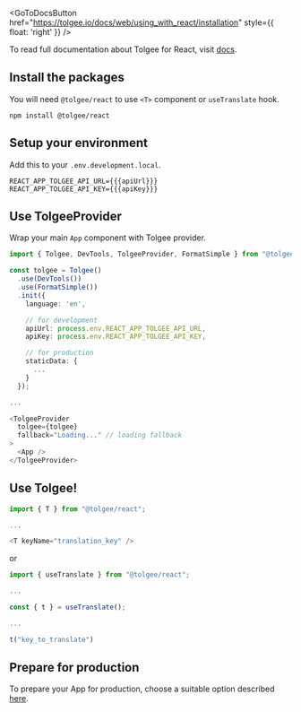 
<GoToDocsButton
  href="https://tolgee.io/docs/web/using_with_react/installation"
  style={{ float: 'right' }}
/>

To read full documentation about Tolgee for React, visit [docs](https://tolgee.io/docs/web/using_with_react/installation).

## Install the packages

You will need `@tolgee/react` to use `<T>` component or `useTranslate` hook.

```
npm install @tolgee/react
```

## Setup your environment

Add this to your `.env.development.local`.

```dotenv
REACT_APP_TOLGEE_API_URL={{{apiUrl}}}
REACT_APP_TOLGEE_API_KEY={{{apiKey}}}
```

## Use TolgeeProvider

Wrap your main `App` component with Tolgee provider.

```typescript jsx
import { Tolgee, DevTools, TolgeeProvider, FormatSimple } from "@tolgee/react";

const tolgee = Tolgee()
  .use(DevTools())
  .use(FormatSimple())
  .init({
    language: 'en',

    // for development
    apiUrl: process.env.REACT_APP_TOLGEE_API_URL,
    apiKey: process.env.REACT_APP_TOLGEE_API_KEY,

    // for production
    staticData: {
      ...
    }
  });

...

<TolgeeProvider
  tolgee={tolgee}
  fallback="Loading..." // loading fallback
>
  <App />
</TolgeeProvider>
```

## Use Tolgee!

```typescript jsx
import { T } from "@tolgee/react";

...

<T keyName="translation_key" />
```

or

```typescript jsx
import { useTranslate } from "@tolgee/react";

...

const { t } = useTranslate();

...

t("key_to_translate")
```

## Prepare for production

To prepare your App for production, choose a suitable option described
[here](https://tolgee.io/docs/web/using_with_react/react_preparing_for_production).
